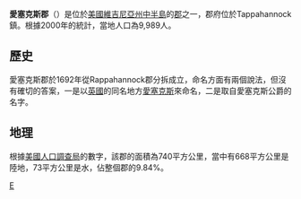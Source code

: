 {{noteTA
|G1=USState
|G2=Earthquake
|1=zh-hk:維珍尼亞; zh-tw:維吉尼亞;zh-cn:弗吉尼亚;
}}
'''愛塞克斯郡'''（{{lang-en|Essex County}}）是位於[[美國|美國]][[維吉尼亞州|維吉尼亞州]][[中半島|中半島]]的[[郡|郡]]之一，郡府位於Tappahannock鎮。根據2000年的統計，當地人口為9,989人。

==歷史==
愛塞克斯郡於1692年從Rappahannock郡分拆成立，命名方面有兩個說法，但沒有確切的答案，一是以[[英國|英國]]的同名地方[[愛塞克斯|愛塞克斯]]來命名，二是取自愛塞克斯公爵的名字。

==地理==
根據[[美國人口調查局|美國人口調查局]]的數字，該郡的面積為740平方公里，當中有668平方公里是陸地，73平方公里是水，佔整個郡的9.84%。
{{弗吉尼亚州}}
[[Category:維吉尼亞州縣|E]]